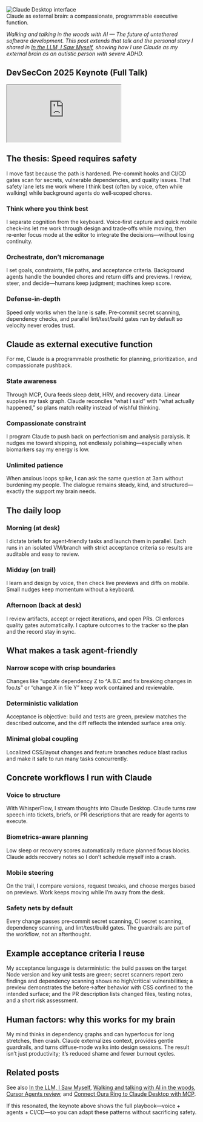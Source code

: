 

<Image src={rawMetadata.image} alt="Claude Desktop interface" width={1200} height={630} />
<figcaption>Claude as external brain: a compassionate, programmable executive function.</figcaption>

*Walking and talking in the woods with AI — The future of untethered software development. This post extends that talk and the personal story I shared in [In the LLM, I Saw Myself](/blog/in-the-llm-i-saw-myself), showing how I use Claude as my external brain as an autistic person with severe ADHD.*

## DevSecCon 2025 Keynote (Full Talk)

<iframe 
  className="youtube-video"
  src="https://www.youtube.com/embed/kwIzRkzO_Z4" 
  title="DevSecCon 2025 Keynote — Speed Requires Safety" 
  allow="fullscreen; accelerometer; autoplay; clipboard-write; encrypted-media; gyroscope; picture-in-picture; web-share">
</iframe>

## The thesis: Speed requires safety

I move fast because the path is hardened. Pre-commit hooks and CI/CD gates scan for secrets, vulnerable dependencies, and quality issues. That safety lane lets me work where I think best (often by voice, often while walking) while background agents do well‑scoped chores.

### Think where you think best
I separate cognition from the keyboard. Voice‑first capture and quick mobile check‑ins let me work through design and trade‑offs while moving, then re‑enter focus mode at the editor to integrate the decisions—without losing continuity.

### Orchestrate, don’t micromanage
I set goals, constraints, file paths, and acceptance criteria. Background agents handle the bounded chores and return diffs and previews. I review, steer, and decide—humans keep judgment; machines keep score.

### Defense‑in‑depth
Speed only works when the lane is safe. Pre‑commit secret scanning, dependency checks, and parallel lint/test/build gates run by default so velocity never erodes trust.

## Claude as external executive function

For me, Claude is a programmable prosthetic for planning, prioritization, and compassionate pushback.

### State awareness
Through MCP, Oura feeds sleep debt, HRV, and recovery data. Linear supplies my task graph. Claude reconciles “what I said” with “what actually happened,” so plans match reality instead of wishful thinking.

### Compassionate constraint
I program Claude to push back on perfectionism and analysis paralysis. It nudges me toward shipping, not endlessly polishing—especially when biomarkers say my energy is low.

### Unlimited patience
When anxious loops spike, I can ask the same question at 3am without burdening my people. The dialogue remains steady, kind, and structured—exactly the support my brain needs.

## The daily loop

### Morning (at desk)
I dictate briefs for agent‑friendly tasks and launch them in parallel. Each runs in an isolated VM/branch with strict acceptance criteria so results are auditable and easy to review.

### Midday (on trail)
I learn and design by voice, then check live previews and diffs on mobile. Small nudges keep momentum without a keyboard.

### Afternoon (back at desk)
I review artifacts, accept or reject iterations, and open PRs. CI enforces quality gates automatically. I capture outcomes to the tracker so the plan and the record stay in sync.

## What makes a task agent‑friendly

### Narrow scope with crisp boundaries
Changes like “update dependency Z to ^A.B.C and fix breaking changes in foo.ts” or “change X in file Y” keep work contained and reviewable.

### Deterministic validation
Acceptance is objective: build and tests are green, preview matches the described outcome, and the diff reflects the intended surface area only.

### Minimal global coupling
Localized CSS/layout changes and feature branches reduce blast radius and make it safe to run many tasks concurrently.

## Concrete workflows I run with Claude

### Voice to structure
With WhisperFlow, I stream thoughts into Claude Desktop. Claude turns raw speech into tickets, briefs, or PR descriptions that are ready for agents to execute.

### Biometrics‑aware planning
Low sleep or recovery scores automatically reduce planned focus blocks. Claude adds recovery notes so I don’t schedule myself into a crash.

### Mobile steering
On the trail, I compare versions, request tweaks, and choose merges based on previews. Work keeps moving while I’m away from the desk.

### Safety nets by default
Every change passes pre‑commit secret scanning, CI secret scanning, dependency scanning, and lint/test/build gates. The guardrails are part of the workflow, not an afterthought.

## Example acceptance criteria I reuse

My acceptance language is deterministic: the build passes on the target Node version and key unit tests are green; secret scanners report zero findings and dependency scanning shows no high/critical vulnerabilities; a preview demonstrates the before→after behavior with CSS confined to the intended surface; and the PR description lists changed files, testing notes, and a short risk assessment.

## Human factors: why this works for my brain

My mind thinks in dependency graphs and can hyperfocus for long stretches, then crash. Claude externalizes context, provides gentle guardrails, and turns diffuse‑mode walks into design sessions. The result isn’t just productivity; it’s reduced shame and fewer burnout cycles.

## Related posts

See also [In the LLM, I Saw Myself](/blog/in-the-llm-i-saw-myself), [Walking and talking with AI in the woods](/blog/walking-and-talking-with-ai), [Cursor Agents review](/blog/cursor-agents-review), and [Connect Oura Ring to Claude Desktop with MCP](/blog/connect-oura-ring-to-claude-desktop-with-mcp).

If this resonated, the keynote above shows the full playbook—voice + agents + CI/CD—so you can adapt these patterns without sacrificing safety.
